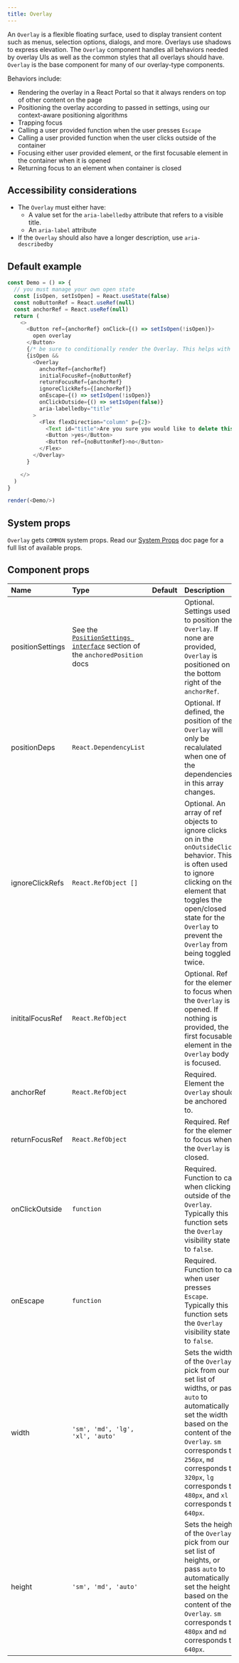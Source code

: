 ```yaml
---
title: Overlay
---
```


An `Overlay` is a flexible floating surface, used to display transient content such as menus, selection options, dialogs, and more. Overlays use shadows to express elevation. The `Overlay` component handles all behaviors needed by overlay UIs as well as the common styles that all overlays should have. `Overlay` is the base component for many of our overlay-type components.

Behaviors include:

- Rendering the overlay in a React Portal so that it always renders on top of other content on the page
- Positioning the overlay according to passed in settings, using our context-aware positioning algorithms
- Trapping focus
- Calling a user provided function when the user presses `Escape`
- Calling a user provided function when the user clicks outside of the container
- Focusing either  user provided element, or the first focusable element in the container when it is opened
- Returning focus to an element when container is closed

## Accessibility considerations

- The `Overlay` must either have:
   - A value set for the `aria-labelledby` attribute that refers to a visible title.
   - An  `aria-label` attribute
- If the `Overlay` should also have a longer description, use `aria-describedby`

## Default example

```javascript live noinline
const Demo = () => {
  // you must manage your own open state
  const [isOpen, setIsOpen] = React.useState(false)
  const noButtonRef = React.useRef(null)
  const anchorRef = React.useRef(null)
  return (
    <>
      <Button ref={anchorRef} onClick={() => setIsOpen(!isOpen)}>
        open overlay
      </Button>
      {/* be sure to conditionally render the Overlay. This helps with performance and is required. */}
      {isOpen &&
        <Overlay
          anchorRef={anchorRef}
          initialFocusRef={noButtonRef}
          returnFocusRef={anchorRef}
          ignoreClickRefs={[anchorRef]}
          onEscape={() => setIsOpen(!isOpen)}
          onClickOutside={() => setIsOpen(false)}
          aria-labelledby="title"
        >
          <Flex flexDirection="column" p={2}>
            <Text id="title">Are you sure you would like to delete this item?</Text>
            <Button >yes</Button>
            <Button ref={noButtonRef}>no</Button>
          </Flex>
        </Overlay>
      }

    </>
  )
}

render(<Demo/>)
```

## System props

`Overlay` gets `COMMON` system props. Read our [System Props](/system-props) doc page for a full list of available props.

## Component props

| Name | Type   | Default | Description                         |
| :--- | :----- | :-----: | :---------------------------------- |
| positionSettings | See the [`PositionSettings interface`]() section of the `anchoredPosition` docs | | Optional. Settings used to position the `Overlay`. If none are provided, `Overlay` is positioned on the bottom right of the `anchorRef`. |
| positionDeps | `React.DependencyList` | | Optional. If defined, the position of the `Overlay` will only be recalulated when one of the dependencies in this array changes. |
| ignoreClickRefs   | `React.RefObject []` |  | Optional. An array of ref objects to ignore clicks on in the `onOutsideClick` behavior. This is often used to ignore clicking on the element that toggles the open/closed state for the `Overlay` to prevent the `Overlay` from being toggled twice. |
| inititalFocusRef  | `React.RefObject` |  | Optional. Ref for the element to focus when the `Overlay` is opened. If nothing is provided, the first focusable element in the `Overlay` body is focused.  |
| anchorRef | `React.RefObject` |  | Required. Element the `Overlay` should be anchored to. |
| returnFocusRef  | `React.RefObject` |  | Required. Ref for the element to focus when the `Overlay` is closed.  |
| onClickOutside  | `function` |  | Required. Function to call when clicking outside of the `Overlay`. Typically this function sets the `Overlay` visibility state to `false`.  |
| onEscape  | `function` |  | Required. Function to call when user presses `Escape`. Typically this function sets the `Overlay` visibility state to `false`.  |
| width  | `'sm', 'md', 'lg', 'xl', 'auto'` |  | Sets the width of the `Overlay`, pick from our set list of widths, or pass `auto` to automatically set the width based on the content of the `Overlay`. `sm` corresponds to `256px`, `md` corresponds to `320px`, `lg` corresponds to `480px`, and `xl` corresponds to `640px`.  |
| height  | `'sm', 'md', 'auto'` |  | Sets the height of the `Overlay`, pick from our set list of heights, or pass `auto` to automatically set the height based on the content of the `Overlay`. `sm` corresponds to `480px` and `md` corresponds to `640px`.  |